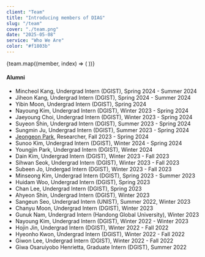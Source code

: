 ```yaml
---
client: "Team"
title: "Introducing members of DIAG"
slug: "/team"
cover: "./team.png"
date: "2025-05-08"
service: "Who We Are"
color: "#f1803b"
---
```





<div style={{ display: "flex", flexWrap: "wrap", justifyContent: "space-between" }}>
  {team.map((member, index) => (
    <TeamMember key={index} {...member} />
  ))}
</div>


#### Alumni

- Mincheol Kang, Undergrad Intern (DGIST), Spring 2024 - Summer 2024
- Jiheon Kang, Undergrad Intern (DGIST), Spring 2024 - Summer 2024
- Yibin Moon, Undergrad Intern (DGIST), Spring 2024
- Nayoung Kim, Undergrad Intern (DGIST), Winter 2023 - Spring 2024
- Jaeyoung Choi, Undergrad Intern (DGIST), Winter 2023 - Spring 2024
- Suyeon Shin, Undergrad Intern (DGIST), Summer 2023 - Spring 2024
- Sungmin Ju, Undergrad Intern (DGIST), Summer 2023 - Spring 2024
- [Jeongeon Park](https://jeongeonpark.com), Researcher, Fall 2023 - Spring 2024
- Sunoo Kim, Undergrad Intern (DGIST), Winter 2024 - Spring 2024
- Youngjin Park, Undergrad Intern (DGIST), Winter 2024
- Dain Kim, Undergrad Intern (DGIST), Winter 2023 - Fall 2023
- Sihwan Seok, Undergrad Intern (DGIST), Winter 2023 - Fall 2023
- Subeen Jo, Undergad Intern (DGIST), Winter 2023 - Fall 2023
- Minseong Kim, Undergrad Intern (DGIST), Spring 2023 - Summer 2023
- Huidam Woo, Undergrad Intern (DGIST), Spring 2023
- Chan Lee, Undergrad Intern (DGIST), Spring 2023
- Ahyeon Shin, Undergrad Intern (DGIST), Winter 2023
- Sangeun Seo, Undergrad Intern (UNIST), Summer 2022, Winter 2023
- Chanyu Moon, Undergrad Intern (DGIST), Winter 2023
- Gunuk Nam, Undergrad Intern (Handong Global University), Winter 2023
- Nayoung Kim, Undergrad Intern (DGIST), Winter 2022 - Winter 2023
- Hojin Jin, Undergrad Intern (DGIST), Winter 2022 - Fall 2022
- Hyeonho Kwon, Undergrad Intern (DGIST), Winter 2022 - Fall 2022
- Giwon Lee, Undergrad Intern (DGIST), Winter 2022 - Fall 2022
- Giwa Osaruiyobo Henrietta, Graduate Intern (DGIST), Summer 2022
